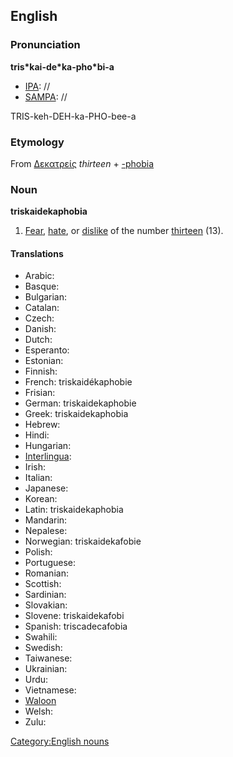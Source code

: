 {{wikipedia}}
==English==
===Pronunciation===

'''tris*kai-de*ka-pho*bi-a'''
*[[IPA]]: //
*[[SAMPA]]: //
TRIS-keh-DEH-ka-PHO-bee-a
===Etymology===
From {{Gr.}} [[Δεκατρείς]] ''thirteen'' + [[-phobia]]

=== Noun ===
[[Category:English nouns]]
'''triskaidekaphobia'''
#[[Fear]], [[hate]], or [[dislike]] of the number [[thirteen]] (13).

====Translations====

*Arabic:
*Basque:
*Bulgarian:
*Catalan:
*Czech:
*Danish:
*Dutch:
*Esperanto:
*Estonian:
*Finnish:
*French: triskaidékaphobie
*Frisian:
*German: triskaidekaphobie
*Greek: triskaidekaphobia
*Hebrew:
*Hindi:
*Hungarian:
*[[Interlingua]]:
*Irish:
*Italian:
*Japanese:
*Korean:
*Latin: triskaidekaphobia
*Mandarin:
*Nepalese:
*Norwegian: triskaidekafobie
*Polish:
*Portuguese:
*Romanian:
*Scottish:
*Sardinian:
*Slovakian:
*Slovene: triskaidekafobi
*Spanish: triscadecafobia
*Swahili:
*Swedish:
*Taiwanese:
*Ukrainian:
*Urdu:
*Vietnamese:
*[[Waloon]]
*Welsh:
*Zulu: